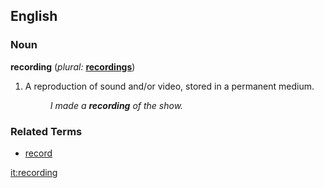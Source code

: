 ==English==

===Noun===
'''recording'''  (''plural:'' '''[[recordings]]''')
# A reproduction of sound and/or video, stored in a permanent medium.
#: ''I made a '''recording''' of the show.''

===Related Terms===
*[[record]]

[[it:recording]]